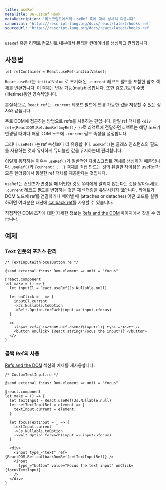 ```yaml
---
title: useRef
metaTitle: 06-useRef Hook
metaDescription: '리스크립트에서의 useRef 훅에 대해 상세히 다룹니다'
canonical: 'https://rescript-lang.org/docs/react/latest/hooks-ref'
sourceUrl: 'https://rescript-lang.org/docs/react/latest/hooks-ref'
---
```


`useRef` 훅은 리액트 컴포넌트 내부에서 뮤터블 컨테이너를 생성하고 관리합니다.

## 사용법

```reason
let refContainer = React.useRef(initialValue);
```

`React.useRef`는 `initialValue` 로 초기화 된 `.current` 레코드 필드를 포함한 참조 객체를 반환합니다. 이 객체는 변강 가능(mutable)합니다. 또한 컴포넌트의 수명(lifetime)동안 영속적입니다.

본질적으로, `React.ref`는 `.current` 레코드 필드에 변경 가능한 값을 저장할 수 있는 상자와 같습니다.

주로 DOM에 접근하는 방법으로 refs를 사용하는 편입니다. 만일 ref 객체를 `<div ref={ReactDOM.Ref.domRef(myRef)} />`로 리액트에 전달하면 리액트는 해당 노드가 변경될 때마다 해당 DOM 노드에 `.current` 필드 속성을 설정합니다.

그러나 `useRef()`는 ref 속성보다 더 유용합니다. `useRef()`는 클래스 인스턴스의 필드를 사용하는 것과 유사하게 뮤터블한 값을 유지하는데 편리합니다.

이렇게 동작하는 이유는 `useRef()`가 일반적인 자바스크립트 객체를 생성하기 때문입니다. `useRef()`와 `{current: ...}` 객체를 직접 만드는 것의 유일한 차이점은 useRef가 모든 렌더링에서 동일한 ref 객체를 제공한다는 것입니다.

`useRef`는 컨텐츠가 변경될 때 어떤한 것도 우리에게 알리지 않는다는 것을 알아두세요. `.current` 레코드 필드를 변형하는 것은 재 렌더링을 유발시키지 않습니다. 리액트가 DOM 노드에 ref를 연결하거나 떼어낼 때 (attaches or detaches) 어떤 코드를 실행하려면 여러분은 대신에 [callback ref](./refs-and-the-dom#callback-refs)를 사용할 수 있습니다.

직접적인 DOM 조작에 대한 자세한 정보는 [Refs and the DOM](./refs-and-the-dom) 페이지에서 찾을 수 있습니다.

## 예제

### Text 인풋의 포커스 관리

```reason
/* TextInputWithFocusButton.re */

@send external focus: Dom.element => unit = "focus"

@react.component
let make = () => {
  let inputEl = React.useRef(Js.Nullable.null)

  let onClick = _ => {
    inputEl.current
    ->Js.Nullable.toOption
    ->Belt.Option.forEach(input => input->focus)
  }

  <>
    <input ref={ReactDOM.Ref.domRef(inputEl)} type_="text" />
    <button onClick> {React.string("Focus the input")} </button>
  </>
}
```

### 콜백 Ref의 사용

[Refs and the DOM](./refs-and-the-dom#callback-refs) 섹션의 예제를 재사용합니다.

```reason
/* CustomTextInput.re */

@send external focus: Dom.element => unit = "focus"

@react.component
let make = () => {
  let textInput = React.useRef(Js.Nullable.null)
  let setTextInputRef = element => {
    textInput.current = element;
  }

  let focusTextInput = _ => {
    textInput.current
    ->Js.Nullable.toOption
    ->Belt.Option.forEach(input => input->focus)
  }

  <div>
    <input type_="text" ref={ReactDOM.Ref.callbackDomRef(setTextInputRef)} />
    <input
      type_="button" value="Focus the text input" onClick={focusTextInput}
    />
  </div>
}
```

